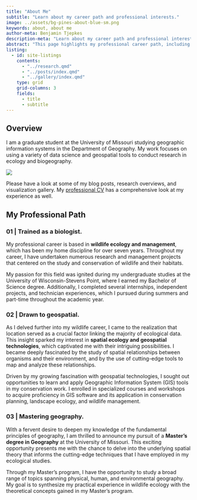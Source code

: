 ```yaml
---
title: "About Me"
subtitle: "Learn about my career path and professional interests."
image: ../assets/bg-pines-about-blue-sm.png
keywords: about, about me
author-meta: Benjamin Tjepkes
description-meta: "Learn about my career path and professional interests."
abstract: "This page highlights my professional career path, including my 'pseudo-transition' from ecology to geospatial and my higher education journey."
listing:
  - id: site-listings
    contents:
      - "../research.qmd"
      - "../posts/index.qmd"
      - "../gallery/index.qmd"
    type: grid
    grid-columns: 3
    fields: 
      - title
      - subtitle
---
```


## Overview

I am a graduate student at the University of Missouri studying geographic information systems in the Department of Geography. My work focuses on using a variety of data science and geospatial tools to conduct research in ecology and biogeography.

![](../assets/img-ben-work.png)

Please have a look at some of my blog posts, research overviews, and visualization gallery. My [professional CV](../cv.qmd) has a comprehensive look at my experience as well.

::: {#site-listings}

:::


## My Professional Path


### 01 | Trained as a biologist. {.intro-heading}

My professional career is based in **wildlife ecology and management**, which has been my home discipline for over seven years. Throughout my career, I have undertaken numerous research and management projects that centered on the study and conservation of wildlife and their habitats.

::: {.consultant-section}

::: {.consultant-info}

My passion for this field was ignited during my undergraduate studies at the University of Wisconsin-Stevens Point, where I earned my Bachelor of Science degree. Additionally, I completed several internships, independent projects, and technician experiences, which I pursued during summers and part-time throughout the academic year.

:::

:::




### 02 | Drawn to geospatial. {.intro-heading}

As I delved further into my wildlife career, I came to the realization that location served as a crucial factor linking the majority of ecological data. This insight sparked my interest in **spatial ecology and geospatial technologies**, which captivated me with their intriguing possibilities. I became deeply fascinated by the study of spatial relationships between organisms and their environment, and by the use of cutting-edge tools to map and analyze these relationships.


::: {.consultant-section}

::: {.consultant-info}

Driven by my growing fascination with geospatial technologies, I sought out opportunities to learn and apply Geographic Information System (GIS) tools in my conservation work. I enrolled in specialized courses and workshops to acquire proficiency in GIS software and its application in conservation planning, landscape ecology, and wildlife management.

:::

:::



### 03 | Mastering geography. {.intro-heading}

With a fervent desire to deepen my knowledge of the fundamental principles of geography, I am thrilled to announce my pursuit of a **Master's degree in Geography** at the University of Missouri. This exciting opportunity presents me with the chance to delve into the underlying spatial theory that informs the cutting-edge techniques that I have employed in my ecological studies.


::: {.consultant-section}

::: {.consultant-info}

Through my Master's program, I have the opportunity to study a broad range of topics spanning physical, human, and environmental geography. My goal is to synthesize my practical experience in wildlife ecology with the theoretical concepts gained in my Master's program.

:::

:::